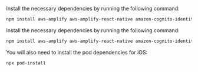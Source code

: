 <BlockSwitcher>
<Block name="Expo">

Install the necessary dependencies by running the following command:

```sh
npm install aws-amplify aws-amplify-react-native amazon-cognito-identity-js @react-native-community/netinfo @react-native-async-storage/async-storage @react-native-picker/picker
```

</Block>
<Block name="React Native CLI">

Install the necessary dependencies by running the following command:

```sh
npm install aws-amplify aws-amplify-react-native amazon-cognito-identity-js @react-native-community/netinfo @react-native-async-storage/async-storage @react-native-picker/picker
```

You will also need to install the pod dependencies for iOS:

```sh
npx pod-install
```
</Block>

</BlockSwitcher>
